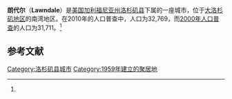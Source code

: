 {{Infobox Settlement
| name = 朗代尔<br/>Lawndale
| image_skyline = 
| imagesize = 
| image_caption = 
| image_flag = 
| image_shield = 
| image_map = LA County Incorporated Areas Lawndale highlighted.svg
| pushpin_map = 
| pushpin_label_position = 
| subdivision_type = 国家
| subdivision_name = {{USA}}
| subdivision_type1 = [[美国行政区划|州]]
| subdivision_name1 = [[加利福尼亚州|加利福尼亚州]]
| subdivision_type2 = [[加利福尼亚州各县列表|县]]
| subdivision_name2 =  [[洛杉矶县|洛杉矶县]]
| elevation_m = 18
| elevation_footnotes  =  <ref>{{Cite GNIS|1652742|Lawndale|accessdate=October 11, 2014}}</ref>
| area_total_km2 = 5.113
| area_total_sq_mi  = 1.974<ref>{{Cite US Gazetteer|2010|places|CA}}</ref>
| population_as_of = 2010年<ref name=quif>{{Cite web|url=http://quickfacts.census.gov/qfd/states/06/0640886.html|title=Lawndale (city) QuickFacts|publisher=[[United_States_Census_Bureau|United States Census Bureau]]|accessdate=April 16, 2015|archive-url=https://web.archive.org/web/20160201060922/http://quickfacts.census.gov/qfd/states/06/0640886.html|archive-date=2016-02-01|dead-url=yes}}</ref>
| population_total = 32769
| population_density_km2 = auto
| timezone = [[太平洋標準時間|PST]]
| utc_offset = -8
| timezone_DST = [[PDT|PDT]]
| utc_offset_DST = -7
| latd = 33
| latm = 53
| lats = 12
| latNS = N
| longd = 118
| longm = 21
| longs = 13
| longEW = W
| website =  
}}
'''朗代尔'''（'''Lawndale'''）是[[美国|美国]][[加利福尼亚州|加利福尼亚州]][[洛杉矶县|洛杉矶县]]下属的一座城市，位于[[大洛杉矶地区|大洛杉矶地区]]的南湾地区。在2010年的人口普查中，人口为32,769，而[[2000年美国人口普查|2000年人口普查]]的人口为31,711。<ref name=quif />

== 参考文献 ==
{{Reflist}}
{{洛杉磯縣 (加利福尼亞州)}}
{{California-stub}}

[[Category:洛杉矶县城市|Category:洛杉矶县城市]]
[[Category:1959年建立的聚居地|Category:1959年建立的聚居地]]